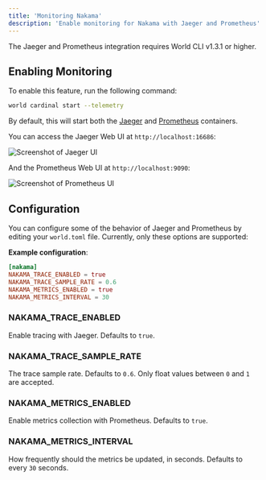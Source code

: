 ```yaml
---
title: 'Monitoring Nakama'
description: 'Enable monitoring for Nakama with Jaeger and Prometheus'
---
```


<Note>
  The Jaeger and Prometheus integration requires World CLI v1.3.1 or higher.
</Note>

## Enabling Monitoring

To enable this feature, run the following command:

```bash
world cardinal start --telemetry
```

By default, this will start both the [Jaeger](https://www.jaegertracing.io/) and
[Prometheus](https://prometheus.io/) containers.

You can access the Jaeger Web UI at `http://localhost:16686`:

![Screenshot of Jaeger UI](/images/jaeger-ui.png)

And the Prometheus Web UI at `http://localhost:9090`:

![Screenshot of Prometheus UI](/images/prometheus-ui.png)

## Configuration

You can configure some of the behavior of Jaeger and Prometheus by editing your
`world.toml` file. Currently, only these options are supported:

**Example configuration**:

```toml
[nakama]
NAKAMA_TRACE_ENABLED = true
NAKAMA_TRACE_SAMPLE_RATE = 0.6
NAKAMA_METRICS_ENABLED = true
NAKAMA_METRICS_INTERVAL = 30
```

### NAKAMA_TRACE_ENABLED

Enable tracing with Jaeger. Defaults to `true`.

### NAKAMA_TRACE_SAMPLE_RATE

The trace sample rate. Defaults to `0.6`. Only float values between `0` and `1`
are accepted.

### NAKAMA_METRICS_ENABLED

Enable metrics collection with Prometheus. Defaults to `true`.

### NAKAMA_METRICS_INTERVAL

How frequently should the metrics be updated, in seconds. Defaults to every `30`
seconds.

